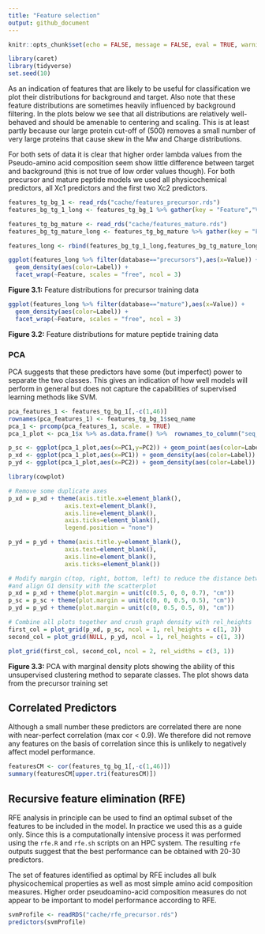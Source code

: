 ```yaml
---
title: "Feature selection"
output: github_document
---
```


```r
knitr::opts_chunk$set(echo = FALSE, message = FALSE, eval = TRUE, warning = FALSE)
```

```r
library(caret)
library(tidyverse)
set.seed(10)
```

As an indication of features that are likely to be useful for classification we plot their distributions for background and target.  Also note that these feature distributions are sometimes heavily influenced by background filtering.  In the plots below we see that all distributions are relatively well-behaved and should be amenable to centering and scaling.  This is at least partly because our large protein cut-off of (500) removes a small number of very large proteins that cause skew in the Mw and Charge distributions.  

For both sets of data it is clear that higher order lambda values from the Pseudo-amino acid composition seem show little difference between target and background (this is not true of low order values though). For both precursor and mature peptide models we used all physicochemical predictors, all Xc1 predictors and the first two Xc2 predictors.

```r
features_tg_bg_1 <- read_rds("cache/features_precursor.rds")
features_bg_tg_1_long <- features_tg_bg_1 %>% gather(key = "Feature","Value",-seq_name,-Label) %>% add_column(database="precursors")

features_tg_bg_mature <- read_rds("cache/features_mature.rds")
features_bg_tg_mature_long <- features_tg_bg_mature %>% gather(key = "Feature","Value",-seq_name,-Label) %>% add_column(database="mature")

features_long <- rbind(features_bg_tg_1_long,features_bg_tg_mature_long)

ggplot(features_long %>% filter(database=="precursors"),aes(x=Value)) + 
  geom_density(aes(color=Label)) + 
  facet_wrap(~Feature, scales = "free", ncol = 3)
```
**Figure 3.1:** Feature distributions for precursor training data


```r
ggplot(features_long %>% filter(database=="mature"),aes(x=Value)) + 
  geom_density(aes(color=Label)) + 
  facet_wrap(~Feature, scales = "free", ncol = 3)
```

**Figure 3.2:** Feature distributions for mature peptide training data

### PCA

PCA suggests that these predictors have some (but imperfect) power to separate the two classes. This gives an indication of how well models will perform in general but does not capture the capabilities of supervised learning methods like SVM.

```r
pca_features_1 <- features_tg_bg_1[,-c(1,46)]
rownames(pca_features_1) <- features_tg_bg_1$seq_name
pca_1 <- prcomp(pca_features_1, scale. = TRUE)
pca_1_plot <- pca_1$x %>% as.data.frame() %>%  rownames_to_column("seq_name") %>% left_join(features_tg_bg_1)

p_sc <- ggplot(pca_1_plot,aes(x=PC1,y=PC2)) + geom_point(aes(color=Label)) + theme(legend.position = "none")
p_xd <- ggplot(pca_1_plot,aes(x=PC1)) + geom_density(aes(color=Label))
p_yd <- ggplot(pca_1_plot,aes(x=PC2)) + geom_density(aes(color=Label)) + coord_flip()

library(cowplot)

# Remove some duplicate axes
p_xd = p_xd + theme(axis.title.x=element_blank(),
				axis.text=element_blank(),
				axis.line=element_blank(),
				axis.ticks=element_blank(),
				legend.position = "none")

p_yd = p_yd + theme(axis.title.y=element_blank(),
				axis.text=element_blank(),
				axis.line=element_blank(),
				axis.ticks=element_blank())

# Modify margin c(top, right, bottom, left) to reduce the distance between plots
#and align G1 density with the scatterplot
p_xd = p_xd + theme(plot.margin = unit(c(0.5, 0, 0, 0.7), "cm"))
p_sc = p_sc + theme(plot.margin = unit(c(0, 0, 0.5, 0.5), "cm"))
p_yd = p_yd + theme(plot.margin = unit(c(0, 0.5, 0.5, 0), "cm"))

# Combine all plots together and crush graph density with rel_heights
first_col = plot_grid(p_xd, p_sc, ncol = 1, rel_heights = c(1, 3))
second_col = plot_grid(NULL, p_yd, ncol = 1, rel_heights = c(1, 3))

plot_grid(first_col, second_col, ncol = 2, rel_widths = c(3, 1))
```
**Figure 3.3:** PCA with marginal density plots showing the ability of this unsupervised clustering method to separate classes. The plot shows data from the precursor training set

## Correlated Predictors

Although a small number these predictors are correlated there are none with near-perfect correlation (max cor < 0.9). We therefore did not remove any features on the basis of correlation since this is unlikely to negatively affect model performance. 

```r
featuresCM <- cor(features_tg_bg_1[,-c(1,46)])
summary(featuresCM[upper.tri(featuresCM)])
```

## Recursive feature elimination (RFE)

RFE analysis in principle can be used to find an optimal subset of the features to be included in the model. In practice we used this as a guide only. Since this is a computationally intensive process it was performed using the `rfe.R` and `rfe.sh` scripts on an HPC system. The resulting `rfe` outputs suggest that the best performance can be obtained with 20-30 predictors.  

The set of features identified as optimal by RFE includes all bulk physicochemical properties as well as most simple amino acid composition measures. Higher order pseudoamino-acid composition measures do not appear to be important to model performance according to  RFE.

```r
svmProfile <- readRDS("cache/rfe_precursor.rds")
predictors(svmProfile)
```


